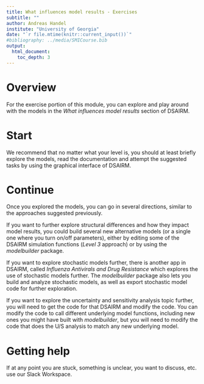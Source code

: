 ```yaml
---
title: What influences model results - Exercises
subtitle: ""
author: Andreas Handel
institute: "University of Georgia"
date: "`r file.mtime(knitr::current_input())`"
#bibliography: ../media/SMICourse.bib
output: 
  html_document:
    toc_depth: 3
---
```



# Overview

For the exercise portion of this module, you can explore and play around with the models in the _What influences model results_ section of DSAIRM. 


# Start

We recommend that no matter what your level is, you should at least briefly explore the models, read the documentation and attempt the suggested tasks by using the graphical interface of DSAIRM. 


# Continue

Once you explored the models, you can go in several directions, similar to the approaches suggested previously. 

If you want to further explore structural differences and how they impact model results, you could build several new alternative models (or a single one where you turn on/off parameters), either by editing some of the DSAIRM simulation functions (_Level 3_ approach) or by using the _modelbuilder_ package. 

If you want to explore stochastic models further, there is another app in DSAIRM, called _Influenza Antivirals and Drug Resistance_ which explores the use of stochastic models further. The _modelbuilder_ package also lets you build and analyze stochastic models, as well as export stochastic model code for further exploration. 

If you want to explore the uncertainty and sensitivity analysis topic further, you will need to get the code for that DSAIRM and modify the code. You can modify the code to call different underlying model functions, including new ones you might have built with _modelbuilder_, but you will need to modify the code that does the U/S analysis to match any new underlying model.  


# Getting help

If at any point you are stuck, something is unclear, you want to discuss, etc. use our Slack Workspace.


